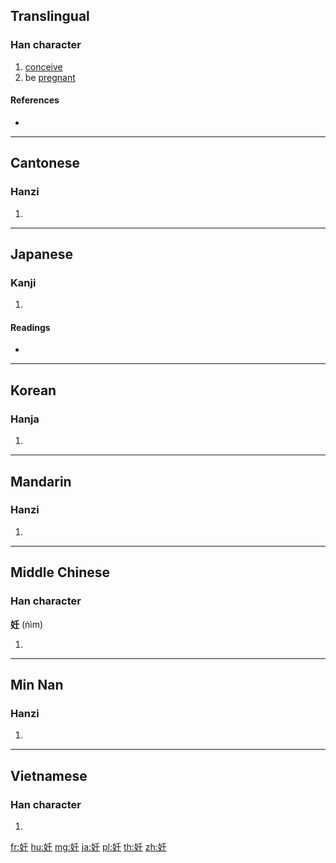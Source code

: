 {{also|姙}}
==Translingual==

===Han character===
{{Han char|rn=38|rad=女|as=04|sn=7|four=42414|canj=VHG|ids=⿰女壬}}

# [[conceive]]
# be [[pregnant]]

====References====
* {{Han ref|kx=0256.060|dkj=06072|hdz=21031.060|uh=598A|ud=22922|bh=A7B3|bd=42931}}

----

==Cantonese==

===Hanzi===
{{yue-hanzi|jyut=jam4|y=yam4}}

# {{defn|lang=yue|sort=女04}}

----

==Japanese==

===Kanji===
{{ja-kanji|grade=c|rs=女04}}

# {{defn|lang=ja|sort=女04}}

====Readings====
* {{ja-readings|on=[[にん]] (nin), [[じん]] (jin)|kun=[[はらむ]] (haramu)}}

----

==Korean==

===Hanja===
{{ko-hanja|hangeul=임|rv=im|mr=im}}

# {{defn|lang=ko|sort=女04}}

----

==Mandarin==

===Hanzi===
{{cmn-hanzi|pin=[[rèn]] ([[ren4]])|wg=jen<sup>4</sup>}}

# {{defn|lang=cmn|sort=女04}}

----

==Middle Chinese==

===Han character===
'''妊''' (ńìm)

# {{defn|ltc}}

----

==Min Nan==

===Hanzi===
{{nan-hanzi|poj=jīm (jim<sup>7</sup>)|tlpa=}}

# {{defn|lang=nan|sort=女04}}

----

==Vietnamese==

===Han character===
{{vi-hantu|[[nhâm]]|rs=女04}}

# {{defn|lang=vi|sort=女04}}

[[fr:妊]]
[[hu:妊]]
[[mg:妊]]
[[ja:妊]]
[[pl:妊]]
[[th:妊]]
[[zh:妊]]
